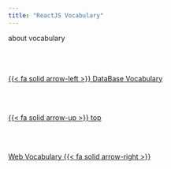 ```yaml
---
title: "ReactJS Vocabulary"
---
```


about vocabulary<!--- navLinks -->
<br><br>
<div class=row>
<br>
<div class='column left previous'>
<br>
[{{< fa solid arrow-left >}} DataBase Vocabulary](/vocabulary/vocabdatabase.qmd)
<br>
</div>
<br>
<div class='column center'>
<br>
[{{< fa solid arrow-up >}} top](#top)
<br>
</div>
<br>
<div class='column right next'>
<br>
[Web Vocabulary  {{< fa solid arrow-right >}}](/vocabulary/vocabweb.qmd)
<br>
</div>
<br>
</div>
